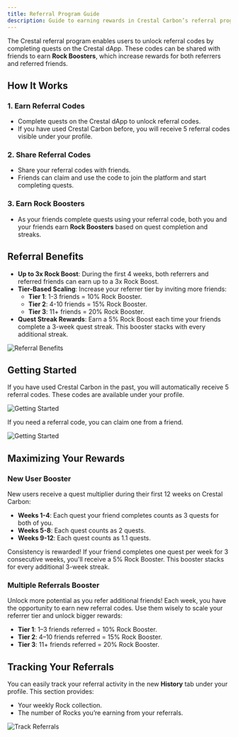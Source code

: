 ```yaml
---
title: Referral Program Guide
description: Guide to earning rewards in Crestal Carbon’s referral program.
---
```


The Crestal referral program enables users to unlock referral codes by completing quests on the Crestal dApp. These codes can be shared with friends to earn **Rock Boosters**, which increase rewards for both referrers and referred friends.

## How It Works

### 1. Earn Referral Codes
- Complete quests on the Crestal dApp to unlock referral codes.
- If you have used Crestal Carbon before, you will receive 5 referral codes visible under your profile.

### 2. Share Referral Codes
- Share your referral codes with friends.
- Friends can claim and use the code to join the platform and start completing quests.

### 3. Earn Rock Boosters
- As your friends complete quests using your referral code, both you and your friends earn **Rock Boosters** based on quest completion and streaks.

## Referral Benefits

- **Up to 3x Rock Boost**: During the first 4 weeks, both referrers and referred friends can earn up to a 3x Rock Boost.
- **Tier-Based Scaling**: Increase your referrer tier by inviting more friends:
  - **Tier 1**: 1-3 friends = 10% Rock Booster.
  - **Tier 2**: 4-10 friends = 15% Rock Booster.
  - **Tier 3**: 11+ friends = 20% Rock Booster.
- **Quest Streak Rewards**: Earn a 5% Rock Boost each time your friends complete a 3-week quest streak. This booster stacks with every additional streak.

![Referral Benefits](../images/referrals/referrals1.png)

## Getting Started

If you have used Crestal Carbon in the past, you will automatically receive 5 referral codes. These codes are available under your profile.

![Getting Started](../images/referrals/referrals2.png)

If you need a referral code, you can claim one from a friend.

![Getting Started](../images/referrals/referrals3.png)

## Maximizing Your Rewards

### New User Booster
New users receive a quest multiplier during their first 12 weeks on Crestal Carbon:

- **Weeks 1-4**: Each quest your friend completes counts as 3 quests for both of you.
- **Weeks 5-8**: Each quest counts as 2 quests.
- **Weeks 9-12**: Each quest counts as 1.1 quests.

<Callout title="Quest Streak Booster">
Consistency is rewarded! If your friend completes one quest per week for 3 consecutive weeks, you'll receive a 5% Rock Booster. This booster stacks for every additional 3-week streak.
</Callout>

### Multiple Referrals Booster
Unlock more potential as you refer additional friends! Each week, you have the opportunity to earn new referral codes. Use them wisely to scale your referrer tier and unlock bigger rewards:

- **Tier 1**: 1–3 friends referred = 10% Rock Booster.
- **Tier 2**: 4–10 friends referred = 15% Rock Booster.
- **Tier 3**: 11+ friends referred = 20% Rock Booster.

## Tracking Your Referrals
You can easily track your referral activity in the new **History** tab under your profile. This section provides:

- Your weekly Rock collection.
- The number of Rocks you’re earning from your referrals.

![Track Referrals](../images/referrals/referrals4.png)
